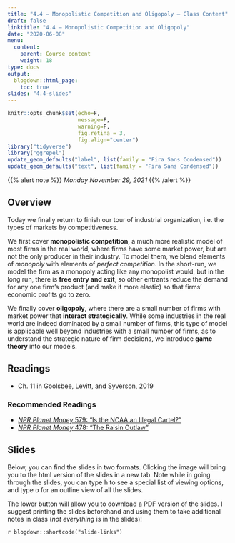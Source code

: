 ```yaml
---
title: "4.4 — Monopolistic Competition and Oligopoly — Class Content"
draft: false
linktitle: "4.4 — Monopolistic Competition and Oligopoly"
date: "2020-06-08"
menu:
  content:
    parent: Course content
    weight: 18
type: docs
output:
  blogdown::html_page:
    toc: true
slides: "4.4-slides"
---
```


```r
knitr::opts_chunk$set(echo=F,
                      message=F,
                      warning=F,
                      fig.retina = 3,
                      fig.align="center")
library("tidyverse")
library("ggrepel")
update_geom_defaults("label", list(family = "Fira Sans Condensed"))
update_geom_defaults("text", list(family = "Fira Sans Condensed"))
```

{{% alert note %}}
*Monday November 29, 2021*
{{% /alert %}}

## <i class="fas fa-info-circle fa-lg"></i> Overview

Today we finally return to finish our tour of industrial organization, i.e. the types of markets by competitiveness. 

We first cover **monopolistic competition**, a much more realistic model of most firms in the real world, where firms have some market power, but are not the only producer in their industry. To model them, we blend elements of *monopoly* with elements of *perfect competition*. In the short-run, we model the firm as a monopoly acting like any monopolist would, but in the long run, there is **free entry and exit**, so other entrants reduce the demand for any one firm’s product (and make it more elastic) so that firms’ economic profits go to zero.

We finally cover **oligopoly**, where there are a small number of firms with market power that **interact strategically**. While some industries in the real world are indeed dominated by a small number of firms, this type of model is applicable well beyond industries with a small number of firms, as to understand the strategic nature of firm decisions, we introduce **game theory** into our models. 

## <i class="fas fa-book-reader fa-lg"></i> Readings

- <i class="fas fas fa-book"></i> Ch. 11 in Goolsbee, Levitt, and Syverson, 2019

### Recommended Readings

- [<i class="fas fa-podcast"></i> *NPR Planet Money* 579: “Is the NCAA an Illegal Cartel?”](https://www.npr.org/sections/money/2014/10/31/360176715/episode-579-is-the-ncaa-an-illegal-cartel)
- [<i class="fas fa-podcast"></i> *NPR Planet Money* 478: “The Raisin Outlaw”](https://www.npr.org/sections/money/2015/06/24/417187957/episode-478-the-raisin-outlaw)

## <i class="fas fa-chalkboard-teacher"></i> Slides

Below, you can find the slides in two formats. Clicking the image will bring you to the html version of the slides in a new tab. Note while in going through the slides, you can type <kbd>h</kbd> to see a special list of viewing options, and type <kbd>o</kbd> for an outline view of all the slides.

The lower button will allow you to download a PDF version of the slides. I suggest printing the slides beforehand and using them to take additional notes in class (*not everything* is in the slides)!

`r blogdown::shortcode("slide-links")`
